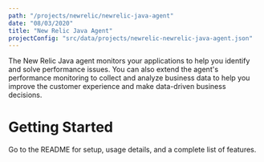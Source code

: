 ```yaml
---
path: "/projects/newrelic/newrelic-java-agent"
date: "08/03/2020"
title: "New Relic Java Agent"
projectConfig: "src/data/projects/newrelic-newrelic-java-agent.json"
---
```



The New Relic Java agent monitors your applications to help you identify and solve performance issues. 
You can also extend the agent's performance monitoring to collect and analyze business data to help 
you improve the customer experience and make data-driven business decisions.

# Getting Started

Go to the <Link to="https://github.com/newrelic/newrelic-java-agent/blob/main/README.md">README</Link> for setup, usage details, and a complete list of features.



